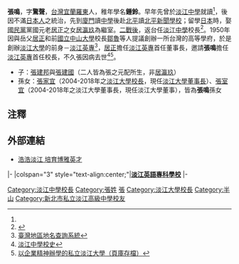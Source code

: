 '''張鳴'''{{BD|1905年||1951年|1月29日|CatIdx=Zhang 張}}，字'''驚聲'''，[[台灣|台灣]][[宜蘭縣|宜蘭]][[羅東鎮_(臺灣)|羅東]]人，稚年學名'''鍾鈴'''。早年先曾於[[淡江中學|淡江中學]]就讀<ref name="tksh"/>，後因不滿[[日本人|日本人]]之統治，先到[[廈門|廈門]]讀[[中學|中學]]後赴[[北平|北平]]讀[[北平新聞學校|北平新聞學校]]；留學[[日本|日本]]時，娶[[國民黨|國民黨]]黨國元老[[居正|居正]]之女[[居瀛玖|居瀛玖]]為繼室。[[臺灣戰後時期|二戰後]]，返台任[[台北縣私立淡江高級中學|淡江中學]]校長<ref name="tksh">{{cite web|url=http://dns2.tksh.ntpc.edu.tw/history/history9-1.htm|title=淡江中學男子部 歷任校長覽表|publisher=私立淡江高級中學|accessdate=2018-04-06|archive-url=https://web.archive.org/web/20180406230902/http://dns2.tksh.ntpc.edu.tw/history/history9-1.htm|archive-date=2018-04-06|dead-url=yes}}</ref>。1950年因與岳父[[居正|居正]]和前[[國立中山大學|國立中山大學]]校長[[鄒魯|鄒魯]]等人提議創辦一所台灣的高等學府，於是創辦[[淡江大學|淡江大學]]的前身－[[淡江英專|淡江英專]]<ref>[http://placesearch.moi.gov.tw/input/detail.php?input_id=14018 臺灣地區地名查詢系統]{{dead link|date=2018年2月 |bot=InternetArchiveBot |fix-attempted=yes }}</ref>，[[居正|居正]]擔任[[淡江英專|淡江英專]]首任董事長，邀請'''張鳴'''擔任[[淡江英專|淡江英專]]首任校長，不久張因病去世<ref>[http://dns.tksh.tpc.edu.tw/history/history8_3.htm 淡江中學校史]{{dead link|date=2018年2月 |bot=InternetArchiveBot |fix-attempted=yes }} </ref><ref>[http://209.85.175.132/search?q=cache:7llmDpHxPe0J:140.109.8.45/sinorama/content/ChEnIm.asp%3Fchptnumber%3D90417+The+Progressive+Tamkang+University&hl=zh-TW&ct=clnk&cd=6&gl=tw&lr=lang_en 以企業精神辦學的私立淡江大學（頁庫存檔）]{{dead link|date=2018年2月 |bot=InternetArchiveBot |fix-attempted=yes }}</ref>。
*子：[[張建邦|張建邦]]與[[張建國_(中華民國)|張建國]]（二人皆為張之元配所生，非[[居瀛玖|居瀛玖]]）
*孫女：[[張家宜|張家宜]]（2004-2018年之[[淡江大學|淡江大學]][[校長|校長]]，現任[[淡江大學|淡江大學]][[董事長|董事長]]）、[[張室宜|張室宜]]（2004-2018年之淡江大學董事長，現任淡江大學董事），皆為'''張鳴'''孫女

== 注釋 ==
<div style="font-size: 85%">
<references />
</div>

==外部連結==
* [http://tkutimes.tku.edu.tw/New/2006/detail.php?seqno=0000016049 浩浩淡江 培育博雅英才]{{dead link|date=2018年2月 |bot=InternetArchiveBot |fix-attempted=yes }}
{{Taiwan-academic-bio-stub}}

{{start box}}
{{s-edu}}
|-
|colspan="3" style="text-align:center;"|'''<!-- 注释出：[[File:TKU_Logo.png|25px]] -->[[淡江大學|淡江英語專科學校]]'''
|-
{{s-before|}}  
{{s-title|校長<br><small>首任<br>1950年—1951年1月}}
{{s-after|[[居浩然|居浩然]]}}  
{{end box}}
{{淡江大學}}
[[Category:淡江中學校長|Category:淡江中學校長]]
[[Category:張姓|Category:張姓]]
[[Category:宜蘭縣人|張]]
[[Category:淡江大學校長|Category:淡江大學校長]]
[[Category:半山|Category:半山]]
[[Category:新北市私立淡江高級中學校友|Category:新北市私立淡江高級中學校友]]